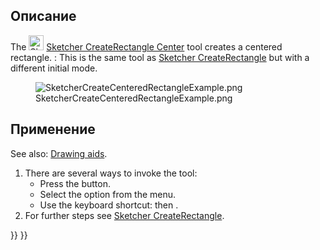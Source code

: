 <languages/>

{{Docnav/ru
|[[Sketcher_CreateRectangle/ru|Создать прямоугольник]]
|[[Sketcher_CreateOblong/ru|Создать скругленный прямоугольник]]
|[[Sketcher_Workbench/ru|Верстак "Sketcher"]]
|IconL=Sketcher_CreateRectangle.svg
|IconR=Sketcher_CreateOblong.svg
|IconC=Workbench_Sketcher.svg
}}

<div class="mw-translate-fuzzy">
{{GuiCommand/ru
|Name/ru=Создать центрированный прямоугольник
|Name=Sketcher_CreateRectangle_Center
|MenuLocation=Sketch → Геометрия эскиза → Создать центрированный прямоугольник
|Workbenches=[[Sketcher_Workbench/ru|Sketcher]]
|Shortcut={{KEY|G}} {{KEY|V}}
|Version=0.20
|SeeAlso=[[Sketcher_CreateRectangle/ru|Создать прямоугольник]]
}}
</div>

<span id="Description"></span>
==Описание==

The [[Image:Sketcher_CreateRectangle_Center.svg|24px]] [[Sketcher_CreateRectangle_Center|Sketcher CreateRectangle Center]] tool creates a centered rectangle. {{Version|1.0}}: This is the same tool as [[Sketcher_CreateRectangle|Sketcher CreateRectangle]] but with a different initial mode.

[[Image:SketcherCreateCenteredRectangleExample.png‎]]

<span id="Usage"></span>
==Применение==

See also: [[Sketcher_Workbench#Drawing_aids|Drawing aids]].

# There are several ways to invoke the tool:
#* Press the {{Button|[[Image:Sketcher_CreateRectangle_Center.svg|16px]] [[Sketcher_CreateRectangle_Center|Centered rectangle]]}} button.
#* Select the {{MenuCommand|Sketcher → Sketcher geometries → [[Image:Sketcher_CreateRectangle_Center.svg|16px]] Create centered rectangle}} option from the menu.
#* Use the keyboard shortcut: {{KEY|G}} then {{KEY|V}}.
# For further steps see [[Sketcher CreateRectangle#Usage|Sketcher CreateRectangle]].


{{Docnav/ru
|[[Sketcher_CreateRectangle/ru|Создать прямоугольник]]
|[[Sketcher_CreateOblong/ru|Создать скругленный прямоугольник]]
|[[Sketcher_Workbench/ru|Верстак "Sketcher"]]
|IconL=Sketcher_CreateRectangle.svg
|IconR=Sketcher_CreateOblong.svg
|IconC=Workbench_Sketcher.svg
}}

{{Sketcher Tools navi{{#translation:}}}}
{{Userdocnavi{{#translation:}}}}